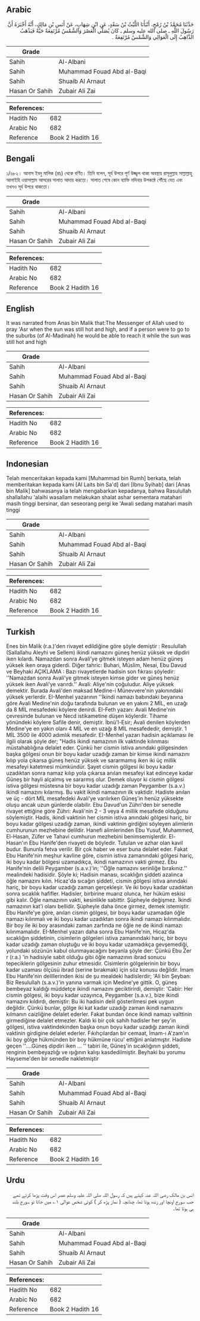 ## Arabic


<div dir="rtl" lang="ar" style={{fontSize:'larger',backgroundColor:'#f8f9fa',padding:20}}>
حَدَّثَنَا مُحَمَّدُ بْنُ رُمْحٍ، أَنْبَأَنَا اللَّيْثُ بْنُ سَعْدٍ، عَنِ ابْنِ شِهَابٍ، عَنْ أَنَسِ بْنِ مَالِكٍ، أَنَّهُ أَخْبَرَهُ أَنَّ رَسُولَ اللَّهِ ـ صلى الله عليه وسلم ـ كَانَ يُصَلِّي الْعَصْرَ وَالشَّمْسُ مُرْتَفِعَةٌ حَيَّةٌ فَيَذْهَبُ الذَّاهِبُ إِلَى الْعَوَالِي وَالشَّمْسُ مُرْتَفِعَةٌ ‏.‏
</div>
<div style={{backgroundColor:'#f8f9fa',padding:20, marginBottom: 10}}><table> <thead> <tr> <th>Grade</th> <th></th> </tr> </thead> <tbody> <tr><td>Sahih</td><td>Al-Albani</td></tr><tr><td>Sahih</td><td>Muhammad Fouad Abd al-Baqi</td></tr><tr><td>Sahih</td><td>Shuaib Al Arnaut</td></tr><tr><td>Hasan Or Sahih</td><td>Zubair Ali Zai</td></tr></tbody></table><table> <thead> <tr> <th>References:</th> <th></th> </tr> </thead> <tbody><tr><td>Hadith No</td><td>682</td></tr><tr><td>Arabic No</td><td>682</td></tr><tr><td>Reference</td><td>Book 2 Hadith 16</td></tr></tbody></table></div>

## Bengali


<div dir="ltr" lang="bn" style={{fontSize:'larger',backgroundColor:'#f8f9fa',padding:20}}>
১/৬৮২। আনাস ইবনু মালিক (রাঃ) থেকে বর্ণিত। তিনি বলেন, সূর্য উপরে পূর্ণ উজ্জ্বল থাকা অবস্থায় রাসূলুল্লাহ সাল্লাল্লাহু আলাইহি ওয়াসাল্লাম আসরের সালাত আদায় করতো। সালাত শেষে কোন ব্যাক্তি মদিনার উপকন্ঠে পৌঁছে যেত এবং তখনও সূর্য উপরে থাকতো।
</div>
<div style={{backgroundColor:'#f8f9fa',padding:20, marginBottom: 10}}><table> <thead> <tr> <th>Grade</th> <th></th> </tr> </thead> <tbody> <tr><td>Sahih</td><td>Al-Albani</td></tr><tr><td>Sahih</td><td>Muhammad Fouad Abd al-Baqi</td></tr><tr><td>Sahih</td><td>Shuaib Al Arnaut</td></tr><tr><td>Hasan Or Sahih</td><td>Zubair Ali Zai</td></tr></tbody></table><table> <thead> <tr> <th>References:</th> <th></th> </tr> </thead> <tbody><tr><td>Hadith No</td><td>682</td></tr><tr><td>Arabic No</td><td>682</td></tr><tr><td>Reference</td><td>Book 2 Hadith 16</td></tr></tbody></table></div>

## English


<div dir="ltr" lang="en" style={{fontSize:'larger',backgroundColor:'#f8f9fa',padding:20}}>
It was narrated from Anas bin Malik that:The Messenger of Allah used to pray 'Asr when the sun was still hot and high, and if a person were to go to the suburbs (of Al-Madinah) he would be able to reach it while the sun was still hot and high
</div>
<div style={{backgroundColor:'#f8f9fa',padding:20, marginBottom: 10}}><table> <thead> <tr> <th>Grade</th> <th></th> </tr> </thead> <tbody> <tr><td>Sahih</td><td>Al-Albani</td></tr><tr><td>Sahih</td><td>Muhammad Fouad Abd al-Baqi</td></tr><tr><td>Sahih</td><td>Shuaib Al Arnaut</td></tr><tr><td>Hasan Or Sahih</td><td>Zubair Ali Zai</td></tr></tbody></table><table> <thead> <tr> <th>References:</th> <th></th> </tr> </thead> <tbody><tr><td>Hadith No</td><td>682</td></tr><tr><td>Arabic No</td><td>682</td></tr><tr><td>Reference</td><td>Book 2 Hadith 16</td></tr></tbody></table></div>

## Indonesian


<div dir="ltr" lang="id" style={{fontSize:'larger',backgroundColor:'#f8f9fa',padding:20}}>
Telah menceritakan kepada kami [Muhammad bin Rumh] berkata, telah memberitakan kepada kami [Al Laits bin Sa'd] dari [Ibnu Syihab] dari [Anas bin Malik] bahwasanya ia telah mengabarkan kepadanya, bahwa Rasulullah shallallahu 'alaihi wasallam melakukan shalat ashar sementara matahari masih tinggi bersinar, dan seseorang pergi ke 'Awali sedang matahari masih tinggi
</div>
<div style={{backgroundColor:'#f8f9fa',padding:20, marginBottom: 10}}><table> <thead> <tr> <th>Grade</th> <th></th> </tr> </thead> <tbody> <tr><td>Sahih</td><td>Al-Albani</td></tr><tr><td>Sahih</td><td>Muhammad Fouad Abd al-Baqi</td></tr><tr><td>Sahih</td><td>Shuaib Al Arnaut</td></tr><tr><td>Hasan Or Sahih</td><td>Zubair Ali Zai</td></tr></tbody></table><table> <thead> <tr> <th>References:</th> <th></th> </tr> </thead> <tbody><tr><td>Hadith No</td><td>682</td></tr><tr><td>Arabic No</td><td>682</td></tr><tr><td>Reference</td><td>Book 2 Hadith 16</td></tr></tbody></table></div>

## Turkish


<div dir="ltr" lang="tr" style={{fontSize:'larger',backgroundColor:'#f8f9fa',padding:20}}>
Enes bin Malik (r.a.)'den rivayet edildiğine göre şöyle demiştir : Resulullah (Sallallahu Aleyhi ve Sellem) ikindi namazını güneş henüz yüksek ve dipdiri iken kılardı. Namazdan sonra Avali'ye gitmek isteyen adam henüz güneş yüksek iken oraya giderdi. Diğer tahric: Buhari, Müslim, Nesai, Ebu Davud ve Beyhaki AÇIKLAMA : Bazı rivayetlerde hadisin son fıkrası şöyledir: ''Namazdan sonra Avali'ye gitmek isteyen kimse gider ve güneş henüz yüksek iken Avali'ye varırdı.'' Avali: Aliye'nin çoğuludur. Aliye yüksek demektir. Burada Avali'den maksad Medine-i Münevvere'nin yakınındaki yüksek yerlerdir. EI-Menhel yazarının ''İkindi namazı babındaki beyanına göre Avali Medine'nin doğu tarafında bulunan ve en yakını 2 MİL, en uzağı da 8 MİL mesafedeki köylere denirdi. EI-Feth yazarı: Avali Medine'nin çevresinde bulunan ve Necd istikametine düşen köylerdir. Tihame yönündeki köylere Safile denir, demiştir. İbnü'l-Esir; Avali denilen köylerden Medine'ye en yakın olanı 4 MİL ve en uzağı 8 MİL mesafededir, demiştir. 1 MİL 3500 ile 4000 adımlık mesafedir. EI-Menhel yazarı hadisin açıklaması ile ilgili olarak şöyle der; "Hadis ikindi namazının ilk vaktinde kılınması müstahablığına delalet eder. Çünkü her cismin istiva anındaki gölgesinden başka gölgesi onun bir boyu kadar uzadığı zaman bir kimse ikindi namazını kılıp yola çıkarsa güneş henüz yüksek ve sararmamış iken iki üç millik mesafeyi katetmesi mümkündür. Şayet cismin gölgesi iki boyu kadar uzadıktan sonra namaz kılıp yola çıkarsa anılan mesafeyi kat edinceye kadar Güneş bir hayli alçalmış ve sararmış olur. Demek oluyor ki cismin gölgesi istiva gölgesi müstesna bir boyu kadar uzadığı zaman Peygamber (s.a.v.) ikindi namazını kılarmış. Bu vakit ikindi namazının ilk vaktidir. Hadiste anılan ve üç - dört MİL mesafedeki Avali'ye varılırken Güneş'in henüz yüksekte oluşu ancak uzun günlerde olabilir. Ebu Davud'un Zühri'den bir senedIe rivayet ettiğine göre Zühri: Avali'nin 2 - 3 veya 4 millik mesafede olduğunu söylemiştir. Hadis, ikindi vaktinin her cismin istiva anındaki gölgesi hariç, bir boyu kadar gölgesi uzadığı zaman, ikindi vaktinin girdiğini söyleyen alimlerin cumhurunun mezhebine delildir. Hanefi alimlerinden Ebu Yusuf, Muhammed, El-Hasan, Züfer ve Tahavi cumhurun mezhebini benimsemişlerdir. El-Hasan'ın Ebu Hanife'den rivayeti de böyledir. Tutulan ve azhar olan kavil budur. Bununla fetva verilir. Bir çok haber ve eser buna delalet eder. Fakat Ebu Hanife'nin meşhur kavIine göre, cismin istiva zamanındaki gölgesi hariç, iki boyu kadar bölgesi uzamadıkça, ikindi namazının vakti girmez. Ebu Hanife'nin delili Peygamber (s.a.v.)'in; ''Öğle namazını serinliğe bırakınız.'' mealindeki hadisidir. Şöyle ki; Hadisin manası, sıcaklığın şiddeti azalınca öğle namazını kılın. Hicaz'da sıcağın şiddeti, cismin gölgesi istiva anındaki hariç, bir boyu kadar uzadığı zaman gerçekleşir. Ve iki boyu kadar uzadıktan sonra sıcaklık hafifler. Hadisler, birbirine muarız olunca, her hüküm eskisi gibi kalır. Öğle namazının vakti, kesinlikle sabittir. Şüpheyle değişmez. İkindi namazının kat'i olanı bellidir. Şüpheyle daha önce girmez, demek istemiştir. Ebu Hanife'ye göre, anılan cismin gölgesi, bir boyu kadar uzamadan öğle namazı kılınmalı ve iki boyu kadar uzadıktan sonra ikindi namazı kılınmalıdır. Bir boy ile iki boy arasındaki zaman zarfında ne öğle ne de ikindi namazı kılınmamalıdır. EI-Menhel yazarı daha sonra Ebu Hanife'nin, Hicaz'da sıcaklığın şiddetinin, cisimlerin gölgeleri istiva zamanındaki hariç, bir boyu kadar uzadığı zaman oluştuğu ve iki boyu kadar uzamadıkça gevşemediği, yolundaki sözünün kabul olunmayacağını beyanla şöyle der: Çünkü Ebu Zer r (r.a.) 'in hadisiyle sabit olduğu gibi öğle namazının ibrad sonucu tepeciklerin gölgesinin zuhur etmesidir. Cisimlerin gölgelerinin bir boyu kadar uzaması ölçüsü ibrad (serine bırakmak) için söz konusu değildir. İmam Ebu Hanife'nin delillerinden ikisi de şu mealdeki hadislerdir; 'Ali bin Şeyban: Biz Resulullah (s.a.v.)'in yanına varmak için Medine'ye gittik. O, güneş bembeyaz kaldığı müddetçe ikindi namazını geciktirirdi, demiştir: 'Cabir: Her cismin gölgesi, iki boyu kadar uzayınca, Peygamber (s.a.v.), bize ikindi namazını kıldırdı, demiştir: Bu iki hadisin delil gösterilmesi pek uygun değildir. Çünkü bunlar, gölge iki kat kadar uzadığı zaman ikindi namazını kılmanın caizliğine delalet ederler. Fakat bundan önce ikindi namazı valttinin girmediğine delalet etmezler. Kaldı ki bir çok sahih hadisler her şey'in gölgesi, istiva vaktindekinden başka onun boyu kadar uzadığı zaman ikindi vaktinin girdigine delalet ederler. Fıkıhçılardan bir cemaat, İmam-ı A'zam'ın iki boy gölge hükmünden bir boy hükmüne rücu' ettiğini anlatmıştır. Hadiste geçen ''....Güneş dipdiri iken ... '' tabiri ile, Güneş'in sıcaklığının şiddeti, renginin bembeyazlığı ve ışığının kalışı kasdedilmiştir. Beyhaki bu yorumu Hayseme'den bir senedIe nakletmiştir
</div>
<div style={{backgroundColor:'#f8f9fa',padding:20, marginBottom: 10}}><table> <thead> <tr> <th>Grade</th> <th></th> </tr> </thead> <tbody> <tr><td>Sahih</td><td>Al-Albani</td></tr><tr><td>Sahih</td><td>Muhammad Fouad Abd al-Baqi</td></tr><tr><td>Sahih</td><td>Shuaib Al Arnaut</td></tr><tr><td>Hasan Or Sahih</td><td>Zubair Ali Zai</td></tr></tbody></table><table> <thead> <tr> <th>References:</th> <th></th> </tr> </thead> <tbody><tr><td>Hadith No</td><td>682</td></tr><tr><td>Arabic No</td><td>682</td></tr><tr><td>Reference</td><td>Book 2 Hadith 16</td></tr></tbody></table></div>

## Urdu


<div dir="rtl" lang="ur" style={{fontSize:'larger',backgroundColor:'#f8f9fa',padding:20}}>
انس بن مالک رضی اللہ عنہ کہتے ہیں کہ رسول اللہ صلی اللہ علیہ وسلم عصر اس وقت پڑھا کرتے تھے جب سورج اونچا اور زندہ ہوتا تھا، چنانچہ ( نماز پڑھ کر ) کوئی شخص عوالی ۱؎ میں جاتا تو سورج بلند ہی ہوتا تھا۔
</div>
<div style={{backgroundColor:'#f8f9fa',padding:20, marginBottom: 10}}><table> <thead> <tr> <th>Grade</th> <th></th> </tr> </thead> <tbody> <tr><td>Sahih</td><td>Al-Albani</td></tr><tr><td>Sahih</td><td>Muhammad Fouad Abd al-Baqi</td></tr><tr><td>Sahih</td><td>Shuaib Al Arnaut</td></tr><tr><td>Hasan Or Sahih</td><td>Zubair Ali Zai</td></tr></tbody></table><table> <thead> <tr> <th>References:</th> <th></th> </tr> </thead> <tbody><tr><td>Hadith No</td><td>682</td></tr><tr><td>Arabic No</td><td>682</td></tr><tr><td>Reference</td><td>Book 2 Hadith 16</td></tr></tbody></table></div>